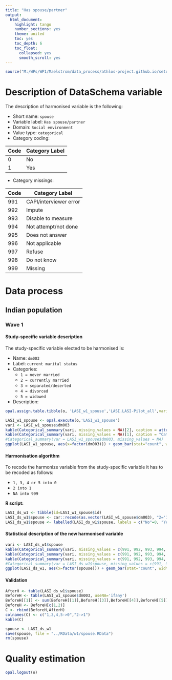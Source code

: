 ```yaml
---
title: "Has spouse/partner"
output:
  html_document:
    highlight: tango
    number_sections: yes
    theme: united
    toc: yes
    toc_depth: 6
    toc_float:
      collapsed: yes
      smooth_scroll: yes
---
```


<!-- ########################################################## --> 

<!-- # Installation, loading packages -->
<!-- **R script:** -->

```r
source("M:/WPs/WP1/Maelstrom/data_process/athlos-project.github.io/setup_ania.r")
```

<!-- ########################################################## --> 



# Description of DataSchema variable

The description of harmonised variable is the following:

* Short name: `spouse`
* Variable label: `Has spouse/partner`
* Domain: `Social environment`
* Value type: `categorical`
* Category coding:

**Code** | **Category Label**
-------- | ------------------
0        | No
1        | Yes

* Category missings: 

**Code** | **Category Label**
----| ------------------
991 | CAPI/interviewer error
992 | Impute
993 | Disable to measure
994 | Not attempt/not done
995 | Does not answer
996 | Not applicable
997 | Refuse
998 | Do not know
999 | Missing



<!-- ########################################################## --> 

# Data process
## Indian population
### Wave 1

#### Study-specific variable description

The study-specific variable elected to be harmonised is:

* Name: `dm003`
* Label: `current marital status`
* Categories: 
    + `1 = never married` 
    + `2 = currently married`
    + `3 = separated/deserted` 
    + `4 = divorced` 
    + `5 = widowed`
* Description:
```r
opal.assign.table.tibble(o, 'LASI_w1_spouse','LASI.LASI-Pilot_all',variables=list('dm003'), missings = TRUE)
```

```r
LASI_w1_spouse <- opal.execute(o,'LASI_w1_spouse')
vari <- LASI_w1_spouse$dm003
kable(Categorical_summary(vari, missing_values = NA)[2], caption = attributes(vari)$`spss::shortName`)
kable(Categorical_summary(vari, missing_values = NA)[1], caption = "Category")
#Categorical_summary(var = LASI_w1_spouse$dm003, missing_values = NA)
ggplot(LASI_w1_spouse, aes(x=factor(dm003))) + geom_bar(stat="count", width=0.4, fill="steelblue") + xlab("Marital status") + ylab("Frequency")
```

#### Harmonisation algorithm
To recode the harmonize variable from the study-specific variable it has to be recoded as follows:  

* `1, 3, 4 or 5 into 0`
* `2 into 1`
* `NA into 999`



**R script:**

```r
LASI_ds_w1 <- tibble(id=LASI_w1_spouse$id)
LASI_ds_w1$spouse <- car::recode(as.vector(LASI_w1_spouse$dm003), "2='1'; 1='0'; 3:5='0'; NA='999'")
LASI_ds_w1$spouse <- labelled(LASI_ds_w1$spouse, labels = c("No"=0, "Yes"=1, "Missing"=999, "Do not know"=998, "Refuse"=997, "Not applicable"=996, "Don't answer"=995,  "Not attempt/not done/not yet recorded"=994, "Disable to measure"=993, "Impute"=992, "CAPI/interviewer error"=991))
```

#### Statistical description of the new harmonised variable
```r
vari <- LASI_ds_w1$spouse
kable(Categorical_summary(vari, missing_values = c(991, 992, 993, 994, 995, 996, 997, 998, 999))[3])
kable(Categorical_summary(vari, missing_values = c(991, 992, 993, 994, 995, 996, 997, 998, 999))[1], caption = "Category")
kable(Categorical_summary(vari, missing_values = c(991, 992, 993, 994, 995, 996, 997, 998, 999))[2], caption = "Type of missing")
#Categorical_summary(var = LASI_ds_w1$spouse, missing_values = c(991, 992, 993, 994, 995, 996, 997, 998, 999))
ggplot(LASI_ds_w1, aes(x=factor(spouse))) + geom_bar(stat="count", width=0.4, fill="steelblue") + xlab("Has spouse/partner") + ylab("Frequency")
```

#### Validation
```r
AfterH <- table(LASI_ds_w1$spouse)
BeforeH <- table(LASI_w1_spouse$dm003, useNA='ifany')
BeforeH[[1]] <- sum(BeforeH[[1]],BeforeH[[3]],BeforeH[[4]],BeforeH[[5]])
BeforeH <- BeforeH[c(1,2)]
C <- rbind(BeforeH,AfterH)
colnames(C) <- c("1,3,4,5->0","2->1")
kable(C)
```


```r
spouse <- LASI_ds_w1
save(spouse, file = "../RData/w1/spouse.RData")
rm(spouse)


```

# Quality estimation
```r
opal.logout(o)
```
